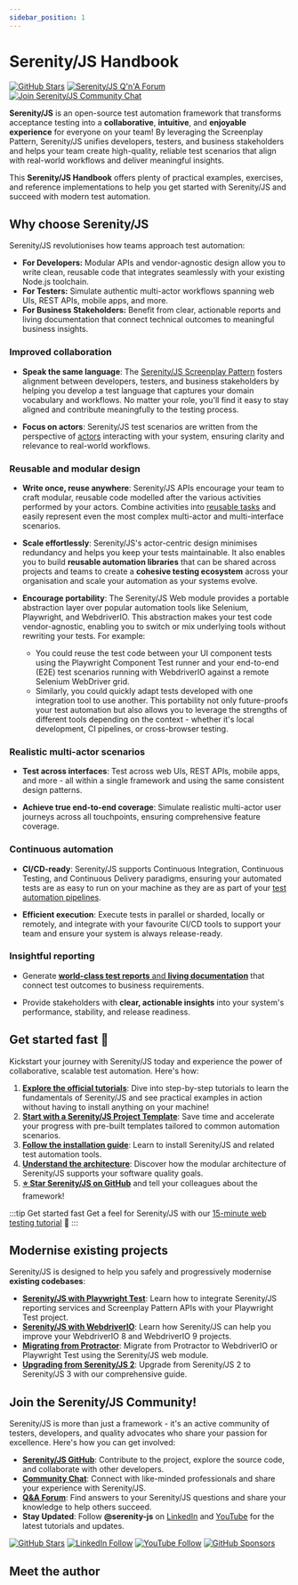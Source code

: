 ```yaml
---
sidebar_position: 1
---
```


# Serenity/JS Handbook

[![GitHub Stars](https://img.shields.io/github/stars/serenity-js/serenity-js)](https://github.com/serenity-js/serenity-js)
[![Serenity/JS Q'n'A Forum](https://img.shields.io/badge/Serenity%2FJS-Q'n'A-FBD30B?logo=github)](https://github.com/orgs/serenity-js/discussions/categories/how-to)
[![Join Serenity/JS Community Chat](https://img.shields.io/badge/Chat-Serenity%2FJS%20Community-FBD30B?logo=matrix)](https://matrix.to/#/#serenity-js:gitter.im)

**Serenity/JS** is an open-source test automation framework that transforms acceptance testing into a **collaborative**, **intuitive**, and **enjoyable experience** for everyone on your team!
By leveraging the Screenplay Pattern, Serenity/JS unifies developers, testers, and business stakeholders and helps your team create high-quality,
reliable test scenarios that align with real-world workflows and deliver meaningful insights.

This **Serenity/JS Handbook** offers plenty of practical examples, exercises, and reference implementations to help you get started with Serenity/JS and succeed with modern test automation.


## Why choose Serenity/JS

Serenity/JS revolutionises how teams approach test automation:

- **For Developers:** Modular APIs and vendor-agnostic design allow you to write clean, reusable code that integrates seamlessly with your existing Node.js toolchain.
- **For Testers:** Simulate authentic multi-actor workflows spanning web UIs, REST APIs, mobile apps, and more.
- **For Business Stakeholders:** Benefit from clear, actionable reports and living documentation that connect technical outcomes to meaningful business insights.


### Improved collaboration

- **Speak the same language**: The [Serenity/JS Screenplay Pattern](/handbook/design/screenplay-pattern) fosters alignment between
  developers, testers, and business stakeholders by helping you develop a test language that captures your domain vocabulary and workflows.
  No matter your role, you'll find it easy to stay aligned and contribute meaningfully to the testing process.

- **Focus on actors**: Serenity/JS test scenarios are written from the perspective of [actors](/handbook/design/screenplay-pattern/#actors) interacting
  with your system, ensuring clarity and relevance to real-world workflows.


### Reusable and modular design

- **Write once, reuse anywhere**: Serenity/JS APIs encourage your team to craft modular,
  reusable code modelled after the various activities performed by your actors.
  Combine activities into [reusable tasks](/handbook/design/screenplay-pattern/#tasks) and
  easily represent even the most complex multi-actor and multi-interface scenarios.

- **Scale effortlessly**: Serenity/JS's actor-centric design minimises redundancy and helps you keep your tests maintainable.
  It also enables you to build **reusable automation libraries** that can be shared across projects and teams to create
  a **cohesive testing ecosystem** across your organisation and scale your automation as your systems evolve.

- **Encourage portability**: The Serenity/JS Web module provides a portable abstraction layer over popular automation
  tools like Selenium, Playwright, and WebdriverIO.
  This abstraction makes your test code vendor-agnostic, enabling you to switch or mix underlying tools without rewriting your tests. For example:
  - You could reuse the test code between your UI component tests using the Playwright Component Test runner and your end-to-end (E2E)
    test scenarios running with WebdriverIO against a remote Selenium WebDriver grid.
  - Similarly, you could quickly adapt tests developed with one integration tool to use another.
    This portability not only future-proofs your test automation but also allows you to leverage the strengths of different tools depending on the context - whether it's local development, CI pipelines, or cross-browser testing.


### Realistic multi-actor scenarios

- **Test across interfaces**: Test across web UIs, REST APIs, mobile apps, and more - all within a single framework and using the same consistent design patterns.

- **Achieve true end-to-end coverage**: Simulate realistic multi-actor user journeys across all touchpoints, ensuring comprehensive feature coverage.


### Continuous automation

- **CI/CD-ready**: Serenity/JS supports Continuous Integration, Continuous Testing, and Continuous Delivery paradigms, ensuring your automated tests are as easy to run on your machine as they are as part of your [test automation pipelines](/handbook/integration/).

- **Efficient execution**: Execute tests in parallel or sharded, locally or remotely, and integrate with your favourite CI/CD tools to support your team and ensure your system is always release-ready.


### Insightful reporting

- Generate [**world-class test reports** and **living documentation**](/handbook/reporting/) that connect test outcomes to business requirements.

- Provide stakeholders with **clear, actionable insights** into your system's performance, stability, and release readiness.


## Get started fast 🚀

Kickstart your journey with Serenity/JS today and experience the power of collaborative, scalable test automation. Here's how:

1. [**Explore the official tutorials**](/handbook/tutorials/): Dive into step-by-step tutorials to learn the fundamentals of Serenity/JS and see practical examples in action without having to install anything on your machine!
2. [**Start with a Serenity/JS Project Template**](/handbook/project-templates/): Save time and accelerate your progress with pre-built templates tailored to common automation scenarios.
3. [**Follow the installation guide**](/handbook/installation/): Learn to install Serenity/JS and related test automation tools.
4. [**Understand the architecture**](/handbook/architecture/): Discover how the modular architecture of Serenity/JS supports your software quality goals.
5. [**⭐ Star Serenity/JS on GitHub**](https://github.com/serenity-js/serenity-js) and tell your colleagues about the framework!

:::tip Get started fast
Get a feel for Serenity/JS with our [15-minute web testing tutorial](/handbook/tutorials/your-first-web-scenario/) 🚀
:::

## Modernise existing projects

Serenity/JS is designed to help you safely and progressively modernise **existing codebases**:

- [**Serenity/JS with Playwright Test**](/handbook/test-runners/playwright-test/): Learn how to integrate Serenity/JS reporting services and Screenplay Pattern APIs with your Playwright Test project.
- [**Serenity/JS with WebdriverIO**](/handbook/test-runners/webdriverio/): Learn how Serenity/JS can help you improve your WebdriverIO 8 and WebdriverIO 9 projects.
- [**Migrating from Protractor**](/handbook/tutorials/migrating-from-protractor/): Migrate from Protractor to WebdriverIO or Playwright Test using the Serenity/JS web module.
- [**Upgrading from Serenity/JS 2**](/handbook/tutorials/upgrading-from-serenity-js-2/): Upgrade from Serenity/JS 2 to Serenity/JS 3 with our comprehensive guide.

## Join the Serenity/JS Community!

Serenity/JS is more than just a framework - it's an active community of testers, developers, and quality advocates who share your passion for excellence.
Here's how you can get involved:

- [**Serenity/JS GitHub**](https://github.com/serenity-js): Contribute to the project, explore the source code, and collaborate with other developers.
- [**Community Chat**](https://matrix.to/#/#serenity-js:gitter.im): Connect with like-minded professionals and share your experience with Serenity/JS.
- [**Q&A Forum**](https://github.com/orgs/serenity-js/discussions/categories/how-to): Find answers to your Serenity/JS questions and share your knowledge to help others succeed.
- **Stay Updated**: Follow **@serenity-js** on [LinkedIn](https://www.linkedin.com/company/serenity-js) and [YouTube](https://www.youtube.com/@serenity-js) for the latest tutorials and updates.

[![GitHub Stars](https://img.shields.io/github/stars/serenity-js/serenity-js?style=for-the-badge)](https://github.com/serenity-js/serenity-js)
[![LinkedIn Follow](https://img.shields.io/badge/Follow%20Serenity%2FJS-0077B5?style=for-the-badge&logo=linkedin&logoColor=white)](https://www.linkedin.com/company/serenity-js)
[![YouTube Follow](https://img.shields.io/badge/Watch%20@serenity--js-E62117?style=for-the-badge&logo=youtube&logoColor=white)](https://www.youtube.com/@serenity-js)
[![GitHub Sponsors](https://img.shields.io/badge/Support%20@serenity%2FJS-703EC8?style=for-the-badge&logo=github&logoColor=white)](https://github.com/sponsors/serenity-js)

## Meet the author

<AuthorBio />
